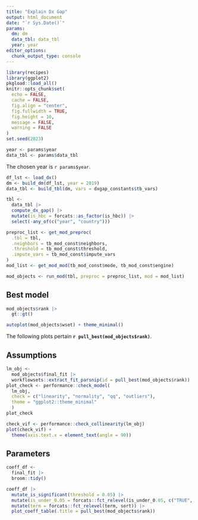 ```yaml
---
title: "Explain Dx Gap"
output: html_document
date: "`r Sys.Date()`"
params:
  dm: dm
  data_tbl: data_tbl
  year: year
editor_options: 
  chunk_output_type: console
---
```


```r
library(recipes)
library(ggplot2)
pkgload::load_all()
knitr::opts_chunk$set(
  echo = FALSE, 
  cache = FALSE, 
  fig.align = "center", 
  fig.fullwidth = TRUE,
  fig.height = 10,
  message = FALSE, 
  warning = FALSE
)
set.seed(2023)
```

```r
year <- params$year
data_tbl <- params$data_tbl
```

The chosen year is `r params$year`.

```r
df_lst <- load_dx()
dm <- build_dm(df_lst, year = 2019)
data_tbl <- build_tbl(dm, vars = dxgap_constants$tb_vars)
```


```r
tbl <- 
  data_tbl |> 
  compute_dx_gap() |> 
  mutate(is_hbc = forcats::as_factor(is_hbc)) |> 
  select(-any_of(c("year", "country")))
```

```r
preproc_list <- get_mod_preproc(
  .tbl = tbl,
  .neighbors = tb_mod_const$neighbors,
  .threshold = tb_mod_const$threshold,
  .impute_vars = tb_mod_const$impute_vars
)
mod_list <- get_mod_mod(tb_mod_const$mode, tb_mod_const$engine)
```

```r
mod_objects <- run_mod(tbl, preproc = preproc_list, mod = mod_list)
```

## Best model

```r
mod_objects$rank |> 
  gt::gt()
```

```r
autoplot(mod_objects$wset) + theme_minimal()
```

The following plots pertain **`r pull_best(mod_objects$rank)`**.

## Assumptions

```r
lm_obj <- 
  mod_objects$final_fit |> 
  workflowsets::extract_fit_parsnip(id = pull_best(mod_objects$rank))
plot_check <- performance::check_model(
  lm_obj, 
  check = c("linearity", "normality", "qq", "outliers"),
  theme = "ggplot2::theme_minimal"
  )
plot_check
```

```r
check_vif <- performance::check_collinearity(lm_obj)
plot(check_vif) +
  theme(axis.text.x = element_text(angle = 90))
```

## Parameters

```r
coeff_df <- 
  final_fit |> 
  broom::tidy() 

coeff_df |> 
  mutate_is_significant(threshold = 0.05) |> 
  mutate(is_under_0.05 = forcats::fct_relevel(is_under_0.05, c("TRUE", "FALSE"))) |> 
  mutate(term = forcats::fct_relevel(term, sort)) |> 
  plot_coeff_table(.title = pull_best(mod_objects$rank))
```
